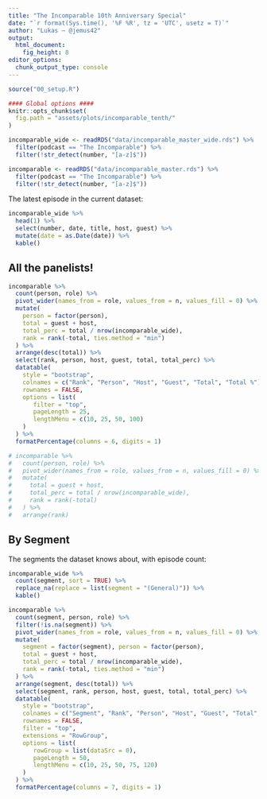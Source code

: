 ```yaml
---
title: "The Incomparable 10th Anniversary Special"
date: "`r format(Sys.time(), '%F %R', tz = 'UTC', usetz = T)`"
author: "Lukas — @jemus42"
output: 
  html_document:
    fig_height: 8
editor_options: 
  chunk_output_type: console
---
```


```r
source("00_setup.R")

#### Global options ####
knitr::opts_chunk$set(
  fig.path = "assets/plots/incomparable_tenth/"
)

incomparable_wide <- readRDS("data/incomparable_master_wide.rds") %>%
  filter(podcast == "The Incomparable") %>%
  filter(!str_detect(number, "[a-z]$"))

incomparable <- readRDS("data/incomparable_master.rds") %>%
  filter(podcast == "The Incomparable") %>%
  filter(!str_detect(number, "[a-z]$"))
```

The latest episode in the current dataset:

```r
incomparable_wide %>%
  head(1) %>%
  select(number, date, title, host, guest) %>%
  mutate(date = as.Date(date)) %>%
  kable()
```


## All the panelists!

```r
incomparable %>%
  count(person, role) %>%
  pivot_wider(names_from = role, values_from = n, values_fill = 0) %>%
  mutate(
    person = factor(person),
    total = guest + host,
    total_perc = total / nrow(incomparable_wide),
    rank = rank(-total, ties.method = "min")
  ) %>%
  arrange(desc(total)) %>%
  select(rank, person, host, guest, total, total_perc) %>%
  datatable(
    style = "bootstrap",
    colnames = c("Rank", "Person", "Host", "Guest", "Total", "Total %"), 
    rownames = FALSE,
    options = list(
       filter = "top",
       pageLength = 25,
       lengthMenu = c(10, 25, 50, 100)
    )
  ) %>%
  formatPercentage(columns = 6, digits = 1)

# incomparable %>%
#   count(person, role) %>%
#   pivot_wider(names_from = role, values_from = n, values_fill = 0) %>%
#   mutate(
#     total = guest + host,
#     total_perc = total / nrow(incomparable_wide),
#     rank = rank(-total)
#   ) %>%
#   arrange(rank)
```

## By Segment

The segments the dataset knows about, with episode count:

```r
incomparable_wide %>%
  count(segment, sort = TRUE) %>%
  replace_na(replace = list(segment = "(General)")) %>%
  kable()
```


```r
incomparable %>%
  count(segment, person, role) %>%
  filter(!is.na(segment)) %>%
  pivot_wider(names_from = role, values_from = n, values_fill = 0) %>%
  mutate(
    segment = factor(segment), person = factor(person),
    total = guest + host,
    total_perc = total / nrow(incomparable_wide),
    rank = rank(-total, ties.method = "min")
  ) %>%
  arrange(segment, desc(total)) %>%
  select(segment, rank, person, host, guest, total, total_perc) %>%
  datatable(
    style = "bootstrap",
    colnames = c("Segment", "Rank", "Person", "Host", "Guest", "Total", "Total %"), 
    rownames = FALSE,
    filter = "top",
    extensions = "RowGroup",
    options = list(
       rowGroup = list(dataSrc = 0),
       pageLength = 50,
       lengthMenu = c(10, 25, 50, 75, 120)
    )
  ) %>%
  formatPercentage(columns = 7, digits = 1)
```

